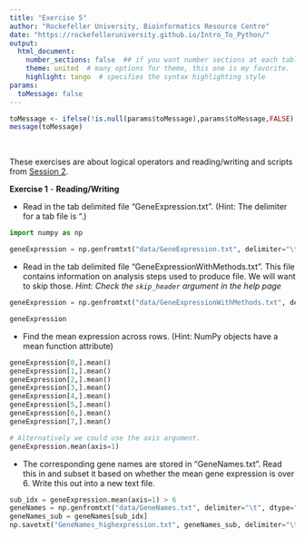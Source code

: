 ```yaml
---
title: "Exercise 5"
author: "Rockefeller University, Bioinformatics Resource Centre"
date: "https://rockefelleruniversity.github.io/Intro_To_Python/"
output: 
  html_document:
    number_sections: false  ## if you want number sections at each table header
    theme: united  # many options for theme, this one is my favorite.
    highlight: tango  # specifies the syntax highlighting style
params:
  toMessage: false    
---
```


```r
toMessage <- ifelse(!is.null(params$toMessage),params$toMessage,FALSE)
message(toMessage)
```


<p>&nbsp;</p>
These exercises are about logical operators and reading/writing and scripts from [Session 2](https://rockefelleruniversity.github.io/Intro_To_Python/). 


**Exercise 1** - **Reading/Writing**

- Read in the tab delimited file "GeneExpression.txt". (Hint: The delimiter for a tab file is "\t".)
```python
import numpy as np

geneExpression = np.genfromtxt("data/GeneExpression.txt", delimiter="\t", skip_header=True)

```

- Read in the tab delimited file "GeneExpressionWithMethods.txt". This file contains information on analysis steps used to produce file. We will want to skip those. 
*Hint: Check the `skip_header` argument in the help page*

```python

geneExpression = np.genfromtxt("data/GeneExpressionWithMethods.txt", delimiter="\t", skip_header=4)

geneExpression
```

- Find the mean expression across rows. (Hint: NumPy objects have a mean function attribute)

```python

geneExpression[0,].mean()
geneExpression[1,].mean()
geneExpression[2,].mean()
geneExpression[3,].mean()
geneExpression[4,].mean()
geneExpression[5,].mean()
geneExpression[6,].mean()
geneExpression[7,].mean()

# Alternatively we could use the axis argument.
geneExpression.mean(axis=1)
```

- The corresponding gene names are stored in "GeneNames.txt". Read this in and subset it based on whether the mean gene expression is over 6. Write this out into a new text file. 

```python

sub_idx = geneExpression.mean(axis=1) > 6
geneNames = np.genfromtxt("data/GeneNames.txt", delimiter="\t", dtype="U6")
geneNames_sub = geneNames[sub_idx]
np.savetxt("GeneNames_highexpression.txt", geneNames_sub, delimiter="\t", fmt='%s')
```


